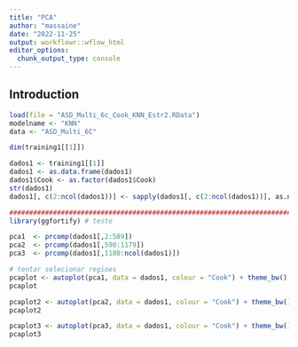 ```yaml
---
title: "PCA"
author: "massaine"
date: "2022-11-25"
output: workflowr::wflow_html
editor_options:
  chunk_output_type: console
---
```


## Introduction

```r
load(file = "ASD_Multi_6c_Cook_KNN_Estr2.RData")
modelname <- "KNN"
data <- "ASD_Multi_6C"

dim(training1[[1]])

dados1 <- training1[[1]]
dados1 <- as.data.frame(dados1)
dados1$Cook <- as.factor(dados1$Cook)
str(dados1)
dados1[, c(2:ncol(dados1))] <- sapply(dados1[, c(2:ncol(dados1))], as.numeric)

##################################################################################
library(ggfortify) # teste

pca1  <- prcomp(dados1[,2:589])
pca2  <- prcomp(dados1[,590:1179])
pca3  <- prcomp(dados1[,1180:ncol(dados1)])

# tentar selecionar regioes
pcaplot <- autoplot(pca1, data = dados1, colour = "Cook") + theme_bw() + scale_colour_manual(values =  rainbow(6))
pcaplot

pcaplot2 <- autoplot(pca2, data = dados1, colour = "Cook") + theme_bw() + scale_colour_manual(values =  rainbow(6))
pcaplot2

pcaplot3 <- autoplot(pca3, data = dados1, colour = "Cook") + theme_bw() + scale_colour_manual(values =  rainbow(6))
pcaplot3

```

